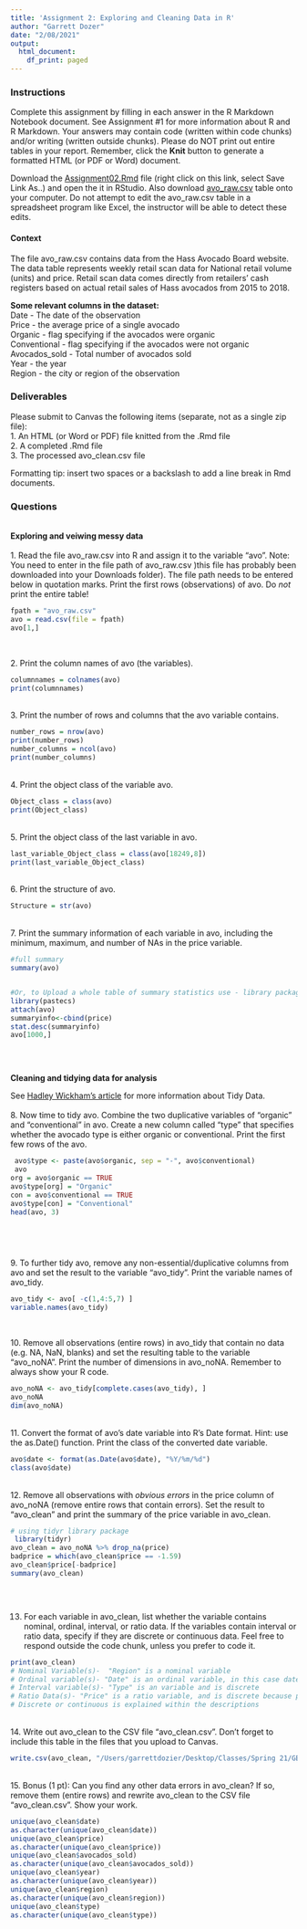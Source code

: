 ```yaml
---
title: 'Assignment 2: Exploring and Cleaning Data in R'
author: "Garrett Dozer"
date: "2/08/2021"
output:
  html_document:
    df_print: paged
---
```

  
  
### Instructions
  
Complete this assignment by filling in each answer in the R Markdown Notebook document. See Assignment #1 for more information about R and R Markdown. Your answers may contain code (written within code chunks) and/or writing (written outside chunks). Please do NOT print out entire tables in your report. Remember, click the **Knit** button to generate a formatted HTML (or PDF or Word) document.
  
Download the [Assignment02.Rmd](http://people.tamu.edu/~geoallen/courses/312/assignment02.Rmd) file (right click on this link, select Save Link As..) and open the it in RStudio. Also download [avo_raw.csv](http://people.tamu.edu/~geoallen/courses/312/avo_raw.csv) table onto your computer. Do not attempt to edit the avo_raw.csv table in a spreadsheet program like Excel, the instructor will be able to detect these edits. 
  
  
#### Context
  
The file avo_raw.csv contains data from the Hass Avocado Board website. The data table represents weekly retail scan data for National retail volume (units) and price. Retail scan data comes directly from retailers’ cash registers based on actual retail sales of Hass avocados from 2015 to 2018. 
  
**Some relevant columns in the dataset:**  
Date - The date of the observation  
Price - the average price of a single avocado  
Organic - flag specifying if the avocados were organic  
Conventional - flag specifying if the avocados were not organic  
Avocados_sold - Total number of avocados sold  
Year - the year  
Region - the city or region of the observation  
  
  
### Deliverables  
Please submit to Canvas the following items (separate, not as a single zip file):  
1. An HTML (or Word or PDF) file knitted from the .Rmd file  
2. A completed .Rmd file  
3. The processed avo_clean.csv file  
  
Formatting tip: insert two spaces or a backslash to add a line break in Rmd documents. 
  
  
### Questions
\
**Exploring and veiwing messy data**  
\
1.	Read the file avo_raw.csv into R and assign it to the variable "avo". Note: You need to enter in the file path of avo_raw.csv )this file has probably been downloaded into your Downloads folder). The file path needs to be entered below in quotation marks. Print the first rows (observations) of avo. Do *not* print the entire table! 
```r
fpath = "avo_raw.csv"
avo = read.csv(file = fpath)
avo[1,]



```
\
2.	Print the column names of avo (the variables). 
```r
columnnames = colnames(avo)
print(columnnames)
```
\
3.	Print the number of rows and columns that the avo variable contains. 
```r
number_rows = nrow(avo)
print(number_rows)
number_columns = ncol(avo)
print(number_columns)
```
\
4.	Print the object class of the variable avo. 
```r
Object_class = class(avo)
print(Object_class)
```
\
5.  Print the object class of the last variable in avo.
```r
last_variable_Object_class = class(avo[18249,8])
print(last_variable_Object_class)

```
\
6.	Print the structure of avo.  
```r
Structure = str(avo)
```
\
7. Print the summary information of each variable in avo, including the minimum, maximum, and number of NAs in the price variable. 
```r

#full summary
summary(avo)


#Or, to Upload a whole table of summary statistics use - library package "pastecs" in order to return summary statistics
library(pastecs)
attach(avo)
summaryinfo<-cbind(price)
stat.desc(summaryinfo)
avo[1000,]




```
\
**Cleaning and tidying data for analysis**
  
See [Hadley Wickham's article](https://vita.had.co.nz/papers/tidy-data.pdf) for more information about Tidy Data.  
\
8. Now time to tidy avo. Combine the two duplicative variables of "organic"  and "conventional" in avo. Create a new column called "type" that specifies whether the avocado type is either organic or conventional. Print the first few rows of the avo.
```r
 avo$type <- paste(avo$organic, sep = "-", avo$conventional)
 avo
org = avo$organic == TRUE 
avo$type[org] = "Organic"
con = avo$conventional == TRUE 
avo$type[con] = "Conventional"
head(avo, 3)





```
\
9. To further tidy avo, remove any non-essential/duplicative columns from avo and set the result to the variable "avo_tidy". Print the variable names of avo_tidy. 
```r
avo_tidy <- avo[ -c(1,4:5,7) ]
variable.names(avo_tidy)



```
\
10. Remove all observations (entire rows) in avo_tidy that contain no data (e.g. NA, NaN, blanks) and set the resulting table to the variable "avo_noNA". Print the number of dimensions in avo_noNA. Remember to always show your R code. 
```r
avo_noNA <- avo_tidy[complete.cases(avo_tidy), ]     
avo_noNA
dim(avo_noNA)

```
\
11. Convert the format of avo's date variable into R's Date format. Hint: use the as.Date() function. Print the class of the converted date variable.  
```r
avo$date <- format(as.Date(avo$date), "%Y/%m/%d")
class(avo$date)
```
\
12. Remove all observations with *obvious errors* in the price column of avo_noNA (remove entire rows that contain errors). Set the result to "avo_clean" and print the summary of the price variable in avo_clean. 
```r
# using tidyr library package
 library(tidyr)
avo_clean = avo_noNA %>% drop_na(price)
badprice = which(avo_clean$price == -1.59)
avo_clean$price[-badprice]
summary(avo_clean)



```
\

13. For each variable in avo_clean, list whether the variable contains nominal, ordinal, interval, or ratio data. If the variables contain interval or ratio data, specify if they are discrete or continuous data. Feel free to respond outside the code chunk, unless you prefer to code it.

```r
print(avo_clean)
# Nominal Variable(s)-  "Region" is a nominal variable 
# Ordinal variable(s)- "Date" is an ordinal variable, in this case date is a continuous variable
# Interval variable(s)- "Type" is an variable and is discrete
# Ratio Data(s)- "Price" is a ratio variable, and is discrete because price is not continuous and can fluctuate, "Avocados_sold" is a ratio variable, and is continuous as well
# Discrete or continuous is explained within the descriptions 

```
\
14. Write out avo_clean to the CSV file "avo_clean.csv". Don't forget to include this table in the files that you upload to Canvas.  
```r
write.csv(avo_clean, "/Users/garrettdozier/Desktop/Classes/Spring 21/GEOG312/avo_clean.csv", row.names=FALSE)
```
\
15. Bonus (1 pt): Can you find any other data errors in avo_clean? If so, remove them (entire rows) and rewrite avo_clean to the CSV file "avo_clean.csv". Show your work. 
```r
unique(avo_clean$date)
as.character(unique(avo_clean$date))
unique(avo_clean$price)
as.character(unique(avo_clean$price))
unique(avo_clean$avocados_sold)
as.character(unique(avo_clean$avocados_sold))
unique(avo_clean$year)
as.character(unique(avo_clean$year))
unique(avo_clean$region)
as.character(unique(avo_clean$region))
unique(avo_clean$type)
as.character(unique(avo_clean$type))
```